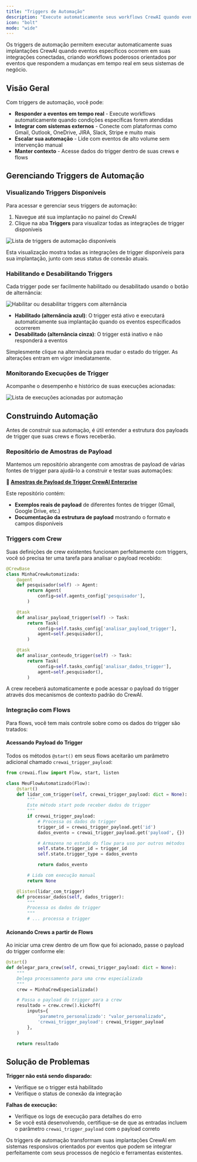 ```yaml
---
title: "Triggers de Automação"
description: "Execute automaticamente seus workflows CrewAI quando eventos específicos ocorrem em integrações conectadas"
icon: "bolt"
mode: "wide"
---
```


Os triggers de automação permitem executar automaticamente suas implantações CrewAI quando eventos específicos ocorrem em suas integrações conectadas, criando workflows poderosos orientados por eventos que respondem a mudanças em tempo real em seus sistemas de negócio.

## Visão Geral

Com triggers de automação, você pode:

- **Responder a eventos em tempo real** - Execute workflows automaticamente quando condições específicas forem atendidas
- **Integrar com sistemas externos** - Conecte com plataformas como Gmail, Outlook, OneDrive, JIRA, Slack, Stripe e muito mais
- **Escalar sua automação** - Lide com eventos de alto volume sem intervenção manual
- **Manter contexto** - Acesse dados do trigger dentro de suas crews e flows

## Gerenciando Triggers de Automação

### Visualizando Triggers Disponíveis

Para acessar e gerenciar seus triggers de automação:

1. Navegue até sua implantação no painel do CrewAI
2. Clique na aba **Triggers** para visualizar todas as integrações de trigger disponíveis

<Frame>
  <img src="/images/enterprise/list-available-triggers.png" alt="Lista de triggers de automação disponíveis" />
</Frame>

Esta visualização mostra todas as integrações de trigger disponíveis para sua implantação, junto com seus status de conexão atuais.

### Habilitando e Desabilitando Triggers

Cada trigger pode ser facilmente habilitado ou desabilitado usando o botão de alternância:

<Frame>
  <img src="/images/enterprise/trigger-selected.png" alt="Habilitar ou desabilitar triggers com alternância" />
</Frame>

- **Habilitado (alternância azul)**: O trigger está ativo e executará automaticamente sua implantação quando os eventos especificados ocorrerem
- **Desabilitado (alternância cinza)**: O trigger está inativo e não responderá a eventos

Simplesmente clique na alternância para mudar o estado do trigger. As alterações entram em vigor imediatamente.

### Monitorando Execuções de Trigger

Acompanhe o desempenho e histórico de suas execuções acionadas:

<Frame>
  <img src="/images/enterprise/list-executions.png" alt="Lista de execuções acionadas por automação" />
</Frame>

## Construindo Automação

Antes de construir sua automação, é útil entender a estrutura dos payloads de trigger que suas crews e flows receberão.

### Repositório de Amostras de Payload

Mantemos um repositório abrangente com amostras de payload de várias fontes de trigger para ajudá-lo a construir e testar suas automações:

**🔗 [Amostras de Payload de Trigger CrewAI Enterprise](https://github.com/crewAIInc/crewai-enterprise-trigger-payload-samples)**

Este repositório contém:

- **Exemplos reais de payload** de diferentes fontes de trigger (Gmail, Google Drive, etc.)
- **Documentação da estrutura de payload** mostrando o formato e campos disponíveis

### Triggers com Crew

Suas definições de crew existentes funcionam perfeitamente com triggers, você só precisa ter uma tarefa para analisar o payload recebido:

```python
@CrewBase
class MinhaCrewAutomatizada:
    @agent
    def pesquisador(self) -> Agent:
        return Agent(
            config=self.agents_config['pesquisador'],
        )

    @task
    def analisar_payload_trigger(self) -> Task:
        return Task(
            config=self.tasks_config['analisar_payload_trigger'],
            agent=self.pesquisador(),
        )

    @task
    def analisar_conteudo_trigger(self) -> Task:
        return Task(
            config=self.tasks_config['analisar_dados_trigger'],
            agent=self.pesquisador(),
        )
```

A crew receberá automaticamente e pode acessar o payload do trigger através dos mecanismos de contexto padrão do CrewAI.

### Integração com Flows

Para flows, você tem mais controle sobre como os dados do trigger são tratados:

#### Acessando Payload do Trigger

Todos os métodos `@start()` em seus flows aceitarão um parâmetro adicional chamado `crewai_trigger_payload`:

```python
from crewai.flow import Flow, start, listen

class MeuFlowAutomatizado(Flow):
    @start()
    def lidar_com_trigger(self, crewai_trigger_payload: dict = None):
        """
        Este método start pode receber dados do trigger
        """
        if crewai_trigger_payload:
            # Processa os dados do trigger
            trigger_id = crewai_trigger_payload.get('id')
            dados_evento = crewai_trigger_payload.get('payload', {})

            # Armazena no estado do flow para uso por outros métodos
            self.state.trigger_id = trigger_id
            self.state.trigger_type = dados_evento

            return dados_evento

        # Lida com execução manual
        return None

    @listen(lidar_com_trigger)
    def processar_dados(self, dados_trigger):
        """
        Processa os dados do trigger
        """
        # ... processa o trigger
```

#### Acionando Crews a partir de Flows

Ao iniciar uma crew dentro de um flow que foi acionado, passe o payload do trigger conforme ele:

```python
@start()
def delegar_para_crew(self, crewai_trigger_payload: dict = None):
    """
    Delega processamento para uma crew especializada
    """
    crew = MinhaCrewEspecializada()

    # Passa o payload do trigger para a crew
    resultado = crew.crew().kickoff(
        inputs={
            'parametro_personalizado': "valor_personalizado",
            'crewai_trigger_payload': crewai_trigger_payload
        },
    )

    return resultado
```

## Solução de Problemas

**Trigger não está sendo disparado:**
- Verifique se o trigger está habilitado
- Verifique o status de conexão da integração

**Falhas de execução:**
- Verifique os logs de execução para detalhes do erro
- Se você está desenvolvendo, certifique-se de que as entradas incluem o parâmetro `crewai_trigger_payload` com o payload correto

Os triggers de automação transformam suas implantações CrewAI em sistemas responsivos orientados por eventos que podem se integrar perfeitamente com seus processos de negócio e ferramentas existentes.
